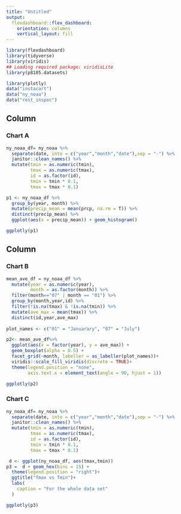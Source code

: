 ```yaml
---
title: "Untitled"
output: 
  flexdashboard::flex_dashboard:
    orientation: columns
    vertical_layout: fill
---
```


```r
library(flexdashboard)
library(tidyverse)
library(viridis)
## Loading required package: viridisLite
library(p8105.datasets)

library(plotly)
data("instacart")
data("ny_noaa")
data("rest_inspec")
```

Column {data-width=650}
-----------------------------------------------------------------------

### Chart A

```r
ny_noaa_df= ny_noaa %>% 
  separate(date, into = c("year","month","date"),sep = "-") %>% 
  janitor::clean_names() %>% 
  mutate(tmin = as.numeric(tmin),
         tmax = as.numeric(tmax),
         id = as.factor(id),
         tmin = tmin * 0.1,
         tmax = tmax * 0.1) 

p1 <- ny_noaa_df %>% 
  group_by(year, month) %>% 
  mutate(precip_mean = mean(prcp, na.rm = T)) %>% 
  distinct(precip_mean) %>% 
  ggplot(aes(x = precip_mean)) + geom_histogram()

ggplotly(p1)
```

Column {data-width=350}
-----------------------------------------------------------------------

### Chart B

```r



mean_ave_df = ny_noaa_df %>% 
  mutate(year = as.numeric(year),
         month = as.factor(month)) %>% 
  filter(month=="07" | month == "01") %>% 
  group_by(month,year,id) %>% 
  filter(!is.na(tmax) & !is.na(tmin)) %>% 
  mutate(ave_max = mean(tmax)) %>% 
  distinct(id,year,ave_max)
  
plot_names <- c("01" = "Januarary", "07" = "July")

p2<- mean_ave_df%>%
  ggplot(aes(x = factor(year), y = ave_max)) + 
  geom_boxplot(alpha = 0.5) +
  facet_grid(~month, labeller = as_labeller(plot_names))+
  viridis::scale_fill_viridis(discrete = TRUE)+
  theme(legend.position = "none",
        axis.text.x = element_text(angle = 90, hjust = 1))

ggplotly(p2)

```

### Chart C

```r
ny_noaa_df= ny_noaa %>% 
  separate(date, into = c("year","month","date"),sep = "-") %>% 
  janitor::clean_names() %>% 
  mutate(tmin = as.numeric(tmin),
         tmax = as.numeric(tmax),
         id = as.factor(id),
         tmin = tmin * 0.1,
         tmax = tmax * 0.1) 

 d <- ggplot(ny_noaa_df, aes(tmax,tmin))
p3 =  d + geom_hex(bins = 15) + 
  theme(legend.position = "right")+
  ggtitle("Tmax vs Tmin")+
  labs(
    caption = "For the whole data set"
  )

ggplotly(p3)

```

